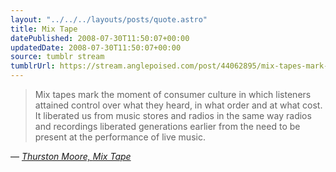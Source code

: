 ```yaml
---
layout: "../../../layouts/posts/quote.astro"
title: Mix Tape
datePublished: 2008-07-30T11:50:07+00:00
updatedDate: 2008-07-30T11:50:07+00:00
source: tumblr stream
tumblrUrl: https://stream.anglepoised.com/post/44062895/mix-tapes-mark-the-moment-of-consumer-culture-in
---
```


> Mix tapes mark the moment of consumer culture in which listeners attained control over what they heard, in what order and at what cost. It liberated us from music stores and radios in the same way radios and recordings liberated generations earlier from the need to be present at the performance of live music.

— <cite>[Thurston Moore, _Mix Tape_](https://www.goodreads.com/book/show/250102.Mix_Tape)</cite>
